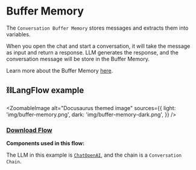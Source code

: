 # Buffer Memory

The `Conversation Buffer Memory` stores messages and extracts them into variables.

When you open the chat and start a conversation, it will take the message as input and return a response. LLM generates the response, and the conversation message will be store in the Buffer Memory. 

Learn more about the Buffer Memory [here](https://python.langchain.com/en/latest/modules/memory/types/buffer.html).

## ⛓️LangFlow example



<ZoomableImage
  alt="Docusaurus themed image"
  sources={{
    light: 'img/buffer-memory.png',
    dark: 'img/buffer-memory-dark.png',
  }}
/>

 ### <a target="\_blank" href="json_files/Buffer_Memory.json" download>Download Flow</a>

  **Components used in this flow:**

The LLM in this example is [`ChatOpenAI`](https://platform.openai.com/), and the chain is a `Conversation Chain`.